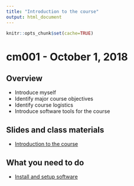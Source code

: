 ```yaml
---
title: "Introduction to the course"
output: html_document
---
```


```r
knitr::opts_chunk$set(cache=TRUE)
```

# cm001 - October 1, 2018

## Overview

* Introduce myself
* Identify major course objectives
* Identify course logistics
* Introduce software tools for the course

## Slides and class materials

* [Introduction to the course](intro.html)

## What you need to do

* [Install and setup software](https://cfss.uchicago.edu/setup00.html)
